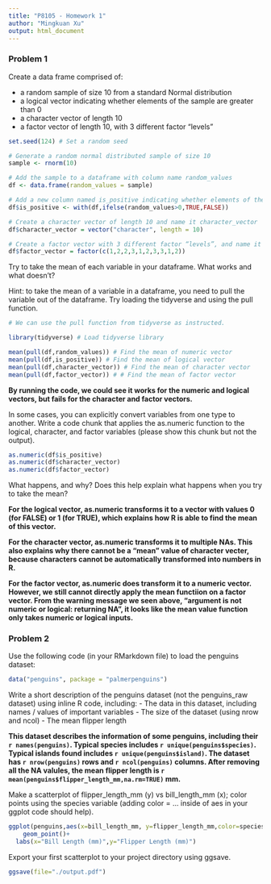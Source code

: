 ```yaml
---
title: "P8105 - Homework 1"
author: "Mingkuan Xu"
output: html_document
---
```


### Problem 1

Create a data frame comprised of:

- a random sample of size 10 from a standard Normal distribution
- a logical vector indicating whether elements of the sample are greater than 0
- a character vector of length 10
- a factor vector of length 10, with 3 different factor “levels”

```r

set.seed(124) # Set a random seed

# Generate a random normal distributed sample of size 10
sample <- rnorm(10)

# Add the sample to a dataframe with column name random_values
df <- data.frame(random_values = sample) 

# Add a new column named is_positive indicating whether elements of the sample are greater than 0
df$is_positive <- with(df,ifelse(random_values>0,TRUE,FALSE))

# Create a character vector of length 10 and name it character_vector
df$character_vector = vector("character", length = 10)

# Create a factor vector with 3 different factor “levels”, and name it factor_vector
df$factor_vector = factor(c(1,2,2,3,1,2,3,3,1,2))

```

Try to take the mean of each variable in your dataframe. What works and what doesn’t?

Hint: to take the mean of a variable in a dataframe, you need to pull the variable out of the dataframe. Try loading the tidyverse and using the pull function.

```r

# We can use the pull function from tidyverse as instructed.

library(tidyverse) # Load tidyverse library

mean(pull(df,random_values)) # Find the mean of numeric vector
mean(pull(df,is_positive)) # Find the mean of logical vector
mean(pull(df,character_vector)) # Find the mean of character vector
mean(pull(df,factor_vector)) # # Find the mean of factor vector
```

**By running the code, we could see it works for the numeric and logical vectors, but fails for the character and factor vectors.**

In some cases, you can explicitly convert variables from one type to another. Write a code chunk that applies the as.numeric function to the logical, character, and factor variables (please show this chunk but not the output). 

```r
as.numeric(df$is_positive)
as.numeric(df$character_vector)
as.numeric(df$factor_vector)
```
What happens, and why? Does this help explain what happens when you try to take the mean?

**For the logical vector, as.numeric transforms it to a vector with values 0 (for FALSE) or 1 (for TRUE), which explains how R is able to find the mean of this vector.**

**For the character vector, as.numeric transforms it to multiple NAs. This also explains why there cannot be a "mean" value of character vecter, because characters cannot be automatically transformed into numbers in R.** 

**For the factor vector, as.numeric does transform it to a numeric vector. However, we still cannot directly apply the mean functiion on a factor vector. From the warning message we seen above, "argument is not numeric or logical: returning NA", it looks like the mean value function only takes numeric or logical inputs.**


### Problem 2

Use the following code (in your RMarkdown file) to load the penguins dataset:

```r
data("penguins", package = "palmerpenguins")
```

Write a short description of the penguins dataset (not the penguins_raw dataset) using inline R code, including:
- The data in this dataset, including names / values of important variables
- The size of the dataset (using nrow and ncol)
- The mean flipper length


**This dataset describes the information of some penguins, including their `r names(penguins)`. Typical species includes `r unique(penguins$species)`. Typical islands found includes `r unique(penguins$island)`. The dataset has `r nrow(penguins)` rows and `r ncol(penguins)` columns. After removing all the NA valules, the mean flipper length is `r mean(penguins$flipper_length_mm,na.rm=TRUE)` mm.**

Make a scatterplot of flipper_length_mm (y) vs bill_length_mm (x); color points using the species variable (adding color = ... inside of aes in your ggplot code should help).

```r
ggplot(penguins,aes(x=bill_length_mm, y=flipper_length_mm,color=species))+
    geom_point()+
  labs(x="Bill Length (mm)",y="Flipper Length (mm)")
```
Export your first scatterplot to your project directory using ggsave.

```r
ggsave(file="./output.pdf")
```
